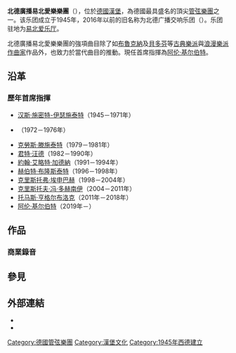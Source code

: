 {{expand German | NDR Elbphilharmonie Orchester | time = 2017-1-14}}
{{Infobox orchestra
| name_Chinese =        北德广播易北爱乐乐团
| native_name         = NDR Elbphilharmonie Orchester
| native_name_lang    = de
| image               = NDR Elbphilharmonie Orchester Logo 2018.svg         
| caption             = 
| alt                 = 
| founded             =  {{Start date|1945}}
| former_name         = 
| disbanded           =    
| location            =  {{GER}}[[汉堡|汉堡]]
| manager =             
| concertmaster =       
| principal_conductor = 
| concert_hall        = [[易北爱乐厅|易北爱乐厅]]
| website =            {{Official website|http://www.ndr.de/orchester_chor/elbphilharmonieorchester/}} 
}}

'''北德廣播易北愛樂樂團'''（{{lang-de|NDR Elbphilharmonie Orchester}}），位於[[德國|德國]][[漢堡|漢堡]]，為德國最具盛名的頂尖[[管弦樂團|管弦樂團]]之一。该乐团成立于1945年，2016年以前的旧名称为北德广播交响乐团（{{lang-de|NDR Sinfonieorchester}}）。乐团驻地为[[易北愛樂廳|易北爱乐厅]]。

北德廣播易北愛樂樂團的強項曲目除了如[[布魯克納|布魯克納]]及[[貝多芬|貝多芬]]等[[古典樂派|古典樂派]]與[[浪漫樂派|浪漫樂派]][[作曲家|作曲家]]作品外，也致力於當代曲目的推動。現任首席指揮為[[阿伦·基尔伯特|阿伦·基尔伯特]]。

== 沿革 ==
{{expand section}}

=== 歷年首席指揮 ===
*[[汉斯·施密特-伊瑟施泰特|汉斯·施密特-伊瑟施泰特]]（1945－1971年）
*{{link-en|莫許·阿茲蒙|Moshe Atzmon}}（1972－1976年）
*[[克勞斯·滕施泰特|克勞斯·滕施泰特]]（1979－1981年）
*[[君特·旺德|君特·汪德]]（1982－1990年）
*[[約翰·艾略特·加德納|約翰·艾略特·加德納]]（1991－1994年）
*[[赫伯特·布隆斯泰特|赫伯特·布隆斯泰特]]（1996－1998年）
*[[克里斯托弗·埃申巴赫|克里斯托弗·埃申巴赫]]（1998－2004年）
*[[克里斯托夫·冯·多赫南伊|克里斯托夫·冯·多赫南伊]]（2004－2011年）
*[[托马斯·亨格尔布洛克|托马斯·亨格尔布洛克]]（2011年－2018年）
*[[阿伦·基尔伯特|阿伦·基尔伯特]]（2019年－）

== 作品 ==
=== 商業錄音 ===
{{expand section}}

== 參見 ==
{{portal|古典音樂}}

== 外部連結 ==
* {{官方網站|http://www.ndr.de/orchester_chor/elbphilharmonieorchester/}}
* {{Discogs artist|5596814}}

{{Authority control}}
[[Category:德國管弦樂團|Category:德國管弦樂團]]
[[Category:漢堡文化|Category:漢堡文化]]
[[Category:1945年西德建立|Category:1945年西德建立]]